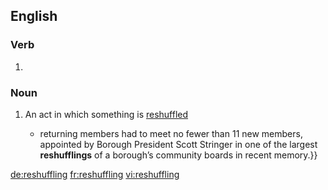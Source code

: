 ==English==

===Verb===
{{head|en|present participle}}

# {{present participle of|reshuffle|lang=en|nocat=1}}

===Noun===
{{en-noun}}

# {{label|en|gerund of [[reshuffle]]}} An act in which something is [[reshuffle]]d
#* {{quote-journal|date=April 29, 2007|author=David Shaftel|title=A Borough President Who Wields a Big Broom|work=New York Times|url=http://www.nytimes.com/2007/04/29/nyregion/thecity/29boar.html
|passage={{...|As they shuffled into an auditorium at St. Vincent’s Hospital Manhattan on West 12th Street,}} returning members had to meet no fewer than 11 new members, appointed by Borough President Scott Stringer in one of the largest '''reshufflings''' of a borough’s community boards in recent memory.}}

[[de:reshuffling]]
[[fr:reshuffling]]
[[vi:reshuffling]]
